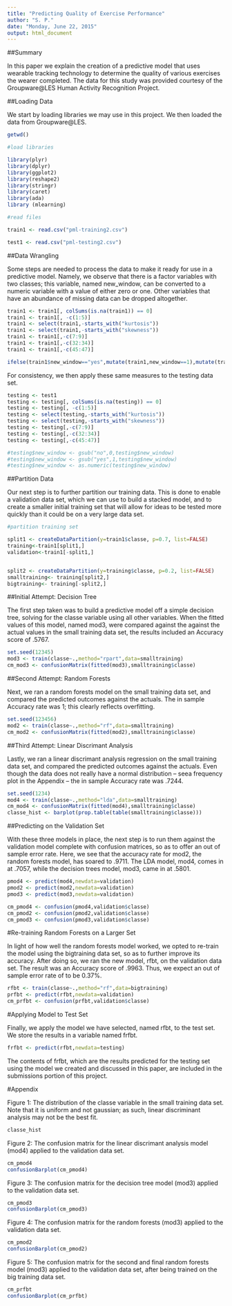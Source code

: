 ```yaml
---
title: "Predicting Quality of Exercise Performance"
author: "S. P."
date: "Monday, June 22, 2015"
output: html_document
---
```


##Summary

In this paper we explain the creation of a predictive model that uses wearable tracking technology to determine the quality of various exercises the wearer completed. The data for this study was provided courtesy of the Groupware@LES Human Activity Recognition Project.    

##Loading Data

We start by loading libraries we may use in this project. We then loaded the data from Groupware@LES.   

```r
getwd()
```

```r

#load libraries

library(plyr)
library(dplyr)
library(ggplot2)
library(reshape2)
library(stringr)
library(caret)
library(ada)
library (mlearning)

#read files

train1 <- read.csv("pml-training2.csv")

test1 <- read.csv("pml-testing2.csv")

```

##Data Wrangling

Some steps are needed to process the data to make it ready for use in a predictive model. Namely, we observe that there is a factor variables with two classes; this variable, named new_window, can be converted to a numeric variable with a value of either zero or one. Other variables that have an abundance of missing data can be dropped altogether. 

```r
train1 <- train1[, colSums(is.na(train1)) == 0]
train1 <- train1[, -c(1:5)]
train1 <- select(train1,-starts_with("kurtosis"))
train1 <- select(train1,-starts_with("skewness"))
train1 <- train1[,-c(7:9)]
train1 <- train1[,-c(32:34)]
train1 <- train1[,-c(45:47)]

ifelse(train1$new_window=="yes",mutate(train1,new_window==1),mutate(train1,new_window==0))

```

For consistency, we then apply these same measures to the testing data set.  

```r
testing <- test1
testing <- testing[, colSums(is.na(testing)) == 0]
testing <- testing[, -c(1:5)]
testing <- select(testing,-starts_with("kurtosis"))
testing <- select(testing,-starts_with("skewness"))
testing <- testing[,-c(7:9)]
testing <- testing[,-c(32:34)]
testing <- testing[,-c(45:47)]

#testing$new_window <- gsub("no",0,testing$new_window)
#testing$new_window <- gsub("yes",1,testing$new_window)
#testing$new_window <- as.numeric(testing$new_window)

```
##Partition Data

Our next step is to further partition our training data. This is done to enable a validation data set, which we can use to build a stacked model, and to create a smaller initial training set that will allow for ideas to be tested more quickly than it could be on a very large data set. 

```r
#partition training set

split1 <- createDataPartition(y=train1$classe, p=0.7, list=FALSE)
training<-train1[split1,]
validation<-train1[-split1,]


split2 <- createDataPartition(y=training$classe, p=0.2, list=FALSE)
smalltraining<- training[split2,]
bigtraining<- training[-split2,]
```


##Initial Attempt: Decision Tree

The first step taken was to build a predictive model off a simple decision tree, solving for the classe variable using all other variables. When the fitted values of this model, named mod3, were compared against the against the actual values in the small training data set, the results included an Accuracy score of .5767.   

```r
set.seed(12345)
mod3 <- train(classe~.,method="rpart",data=smalltraining)
cm_mod3 <- confusionMatrix(fitted(mod3),smalltraining$classe)
```

##Second Attempt: Random Forests

Next, we ran a random forests model on the small training data set, and compared the predicted outcomes against the actuals. The in sample Accuracy rate was 1; this clearly reflects overfitting. 

```r
set.seed(123456)
mod2 <- train(classe~.,method="rf",data=smalltraining)
cm_mod2 <- confusionMatrix(fitted(mod2),smalltraining$classe)
```

##Third Attempt: Linear Discrimant Analysis

Lastly, we ran a linear discrimant analysis regression on the small training data set, and compared the predicted outcomes against the actuals. Even though the data does not really have a normal distribution -- seea frequency plot in the Appendix -- the in sample Accuracy rate was .7244. 


```r
set.seed(1234)
mod4 <- train(classe~.,method="lda",data=smalltraining)
cm_mod4 <- confusionMatrix(fitted(mod4),smalltraining$classe)
classe_hist <- barplot(prop.table(table(smalltraining$classe)))
```

##Predicting on the Validation Set

With these three models in place, the next step is to run them against the validation model complete with confusion matrices, so as to offer an out of sample error rate. Here, we see that the accuracy rate for mod2, the random forests model, has soared to .9711. The LDA model, mod4, comes in at .7057, while the decision trees model, mod3, came in at .5801.         

```r
pmod4 <- predict(mod4,newdata=validation)
pmod2 <- predict(mod2,newdata=validation)
pmod3 <- predict(mod3,newdata=validation)

cm_pmod4 <- confusion(pmod4,validation$classe)
cm_pmod2 <- confusion(pmod2,validation$classe)
cm_pmod3 <- confusion(pmod3,validation$classe)

```

#Re-training Random Forests on a Larger Set

In light of how well the random forests model worked, we opted to re-train the model using the bigtraining data set, so as to further improve its accuracy. After doing so, we ran the new model, rfbt, on the validation data set. The result was an Accuracy score of .9963. Thus, we expect an out of sample error rate of to be 0.37%.  

```r
rfbt <- train(classe~.,method="rf",data=bigtraining)
prfbt <- predict(rfbt,newdata=validation)
cm_prfbt <- confusion(prfbt,validation$classe)
```

#Applying Model to Test Set

Finally, we apply the model we have selected, named rfbt, to the test set. We store the results in a variable named frfbt. 

```r
frfbt <- predict(rfbt,newdata=testing)
```

The contents of frfbt, which are the results predicted for the testing set using the model we created and discussed in this paper, are included in the submissions portion of this project. 

#Appendix

Figure 1: The distribution of the classe variable in the small training data set. Note that it is uniform and not gaussian; as such, linear discriminant analysis may not be the best fit. 

```r
classe_hist
```

Figure 2: The confusion matrix for the linear discrimant analysis model (mod4) applied to the validation data set. 

```r
cm_pmod4
confusionBarplot(cm_pmod4)
```

Figure 3: The confusion matrix for the decision tree model (mod3) applied to the validation data set. 

```r
cm_pmod3
confusionBarplot(cm_pmod3)
```

Figure 4: The confusion matrix for the random forests (mod3) applied to the validation data set. 

```r
cm_pmod2
confusionBarplot(cm_pmod2)
```

Figure 5: The confusion matrix for the second and final random forests  model (mod3) applied to the validation data set, after being trained on the big training data set. 

```r
cm_prfbt
confusionBarplot(cm_prfbt)
```
